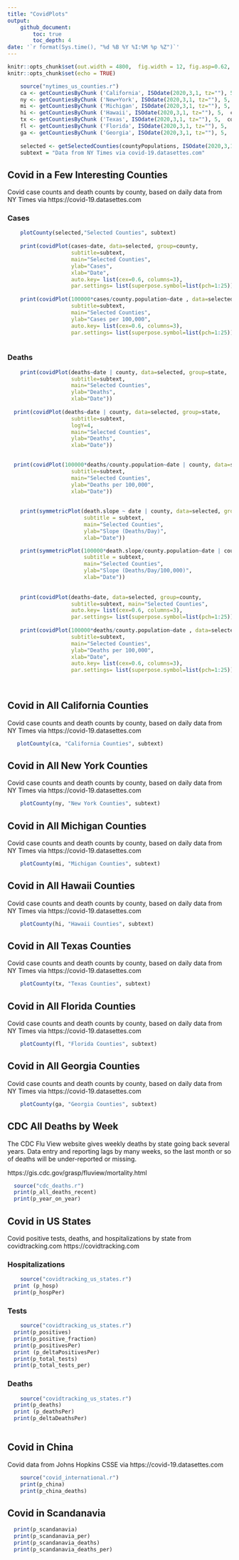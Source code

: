 ```yaml
---
title: "CovidPlots"
output: 
    github_document:
        toc: true
        toc_depth: 4
date: '`r format(Sys.time(), "%d %B %Y %I:%M %p %Z")`'
---
```



```r
knitr::opts_chunk$set(out.width = 4800,  fig.width = 12, fig.asp=0.62,  dev = 'svg') 
knitr::opts_chunk$set(echo = TRUE)
```

```r
    source("nytimes_us_counties.r")
    ca <- getCountiesByChunk ('California', ISOdate(2020,3,1, tz=""), 5,  countyPopulations)
    ny <- getCountiesByChunk ('New+York', ISOdate(2020,3,1, tz=""), 5,  countyPopulations)
    mi <- getCountiesByChunk ('Michigan', ISOdate(2020,3,1, tz=""), 5,  countyPopulations)
    hi <- getCountiesByChunk ('Hawaii', ISOdate(2020,3,1, tz=""), 5,  countyPopulations)
    tx <- getCountiesByChunk ('Texas', ISOdate(2020,3,1, tz=""), 5,  countyPopulations)
    fl <- getCountiesByChunk ('Florida', ISOdate(2020,3,1, tz=""), 5,  countyPopulations)
    ga <- getCountiesByChunk ('Georgia', ISOdate(2020,3,1, tz=""), 5,  countyPopulations)
    
    selected <- getSelectedCounties(countyPopulations, ISOdate(2020,3,1, tz=""))
    subtext = "Data from NY Times via covid-19.datasettes.com"

```

## Covid in a Few Interesting Counties {.tabset} 

Covid case counts and death counts by county, based on daily data from NY Times via https://covid-19.datasettes.com

### Cases

```r

    plotCounty(selected,"Selected Counties", subtext)
    
    print(covidPlot(cases~date, data=selected, group=county, 
                    subtitle=subtext, 
                    main="Selected Counties",
                    ylab="Cases",
                    xlab="Date",
                    auto.key= list(cex=0.6, columns=3), 
                    par.settings= list(superpose.symbol=list(pch=1:25)) ))
    
    print(covidPlot(100000*cases/county.population~date , data=selected, group=county,
                    subtitle=subtext, 
                    main="Selected Counties",
                    ylab="Cases per 100,000", 
                    auto.key= list(cex=0.6, columns=3),
                    par.settings= list(superpose.symbol=list(pch=1:25)) ))
    

```
        
### Deaths

```r
    
    print(covidPlot(deaths~date | county, data=selected, group=state,
                    subtitle=subtext, 
                    main="Selected Counties",
                    ylab="Deaths",
                    xlab="Date"))
    
  print(covidPlot(deaths~date | county, data=selected, group=state, 
                    subtitle=subtext, 
                    logY=4,
                    main="Selected Counties",
                    ylab="Deaths",
                    xlab="Date"))
    

  print(covidPlot(100000*deaths/county.population~date | county, data=selected, group=state, 
                    subtitle=subtext, 
                    main="Selected Counties",
                    ylab="Deaths per 100,000",
                    xlab="Date"))
    
     
    print(symmetricPlot(death.slope ~ date | county, data=selected, group=selected$state, 
                        subtitle = subtext, 
                        main="Selected Counties", 
                        ylab="Slope (Deaths/Day)",
                        xlab="Date"))

    print(symmetricPlot(100000*death.slope/county.population~date | county, data=selected, group=selected$state, 
                        subtitle = subtext, 
                        main="Selected Counties", 
                        ylab="Slope (Deaths/Day/100,000)",
                        xlab="Date"))
    
    
    print(covidPlot(deaths~date, data=selected, group=county, 
                    subtitle=subtext, main="Selected Counties",
                    auto.key= list(cex=0.6, columns=3),
                    par.settings= list(superpose.symbol=list(pch=1:25)) ))
    
    print(covidPlot(100000*deaths/county.population~date , data=selected, group=county, 
                    subtitle=subtext, 
                    main="Selected Counties",
                    ylab="Deaths per 100,000",
                    xlab="Date",
                    auto.key= list(cex=0.6, columns=3),
                    par.settings= list(superpose.symbol=list(pch=1:25)) ))
    
    

```

## Covid in All California Counties {.tabset}
Covid case counts and death counts by county, based on daily data from NY Times via https://covid-19.datasettes.com
```r
   plotCounty(ca, "California Counties", subtext) 
```

## Covid in All New York Counties {.tabset}
Covid case counts and death counts by county, based on daily data from NY Times via https://covid-19.datasettes.com
```r
    plotCounty(ny, "New York Counties", subtext) 
```

## Covid in All Michigan Counties {.tabset}
Covid case counts and death counts by county, based on daily data from NY Times via https://covid-19.datasettes.com
```r
    plotCounty(mi, "Michigan Counties", subtext) 
```

## Covid in All Hawaii Counties {.tabset}
Covid case counts and death counts by county, based on daily data from NY Times via https://covid-19.datasettes.com
```r
    plotCounty(hi, "Hawaii Counties", subtext) 
```

## Covid in All Texas Counties {.tabset}
Covid case counts and death counts by county, based on daily data from NY Times via https://covid-19.datasettes.com
```r
    plotCounty(tx, "Texas Counties", subtext) 
```

## Covid in All Florida Counties {.tabset}
Covid case counts and death counts by county, based on daily data from NY Times via https://covid-19.datasettes.com
```r
    plotCounty(fl, "Florida Counties", subtext) 
```

## Covid in All Georgia Counties {.tabset}
Covid case counts and death counts by county, based on daily data from NY Times via https://covid-19.datasettes.com
```r
    plotCounty(ga, "Georgia Counties", subtext) 
```


## CDC All Deaths by Week
The CDC Flu View website gives weekly deaths by state going back several years. Data entry and reporting lags by many weeks, so the last month or so of deaths will be under-reported or missing.

https://gis.cdc.gov/grasp/fluview/mortality.html

```r
  source("cdc_deaths.r")
  print(p_all_deaths_recent)
  print(p_year_on_year)

```





## Covid in US States {.tabset}
Covid positive tests, deaths, and hospitalizations by state from covidtracking.com https://covidtracking.com

### Hospitalizations

```r
    source("covidtracking_us_states.r")
  print (p_hosp)
  print(p_hospPer)
```

### Tests

```r
    source("covidtracking_us_states.r")
  print(p_positives)
  print(p_positive_fraction)
  print(p_positivesPer)
  print (p_deltaPositivesPer)
  print(p_total_tests)
  print(p_total_tests_per)
```

### Deaths

```r
    source("covidtracking_us_states.r")
  print(p_deaths)
  print (p_deathsPer)
  print(p_deltaDeathsPer)
    
```


## Covid in China {.tabset}

Covid data from Johns Hopkins CSSE via https://covid-19.datasettes.com
```r
    source("covid_international.r")
    print(p_china)
    print(p_china_deaths)
```

## Covid in Scandanavia {.tabset}
```r
  print(p_scandanavia)
  print(p_scandanavia_per)
  print(p_scandanavia_deaths)
  print(p_scandanavia_deaths_per)
```